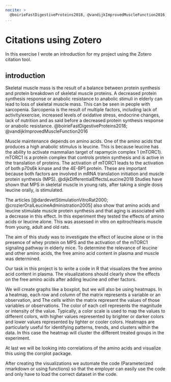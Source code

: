 ```yaml
---
nocite: >
  @boirieFastDigestiveProteins2018, @vandijkImprovedMuscleFunction2016, @dijkDifferentialEffectsLeucine2018, @dardevetStimulationVitroRat2000, @crozierOralLeucineAdministration2005 
...
```

# Citations using Zotero

In this exercise I wrote an introduction for my project using the Zotero citation tool.  

## introduction
Skeletal muscle mass is the result of a balance between protein synthesis and protein breakdown of skeletal muscle proteins. A decreased protein synthesis response or anabolic resistance to anabolic stimuli in elderly can lead to loss of skeletal muscle mass. This can be seen in people with sarcopenia. Sarcopenia is the result of multiple factors, including lack of activity/exercise, increased levels of oxidative stress, endocrine changes, lack of nutrition and as said before a decreased protein synthesis response or anabolic resistance. @boirieFastDigestiveProteins2018; @vandijkImprovedMuscleFunction2016

Muscle maintenance depends on amino acids. One of the amino acids that produces a high anabolic stimulus is leucine. This is because leucine has the ability to activate mammalian target of rapamycin complex 1 (mTORC1). mTORC1 is a protein complex that controls protein synthesis and is active in the translation of proteins. The activation of mTORC1 leads to the activation of both p70s6k kinase and the 4E-BP1 protein. These are important because both factors are involved in mRNA translation initiation and muscle protein synthesis (MPS). @dijkDifferentialEffectsLeucine2018 
Studies have shown that MPS in skeletal muscle in young rats, after taking a single dosis leucine orally, is stimulated. 

The articles [@dardevetStimulationVitroRat2000; @crozierOralLeucineAdministration2005] also show that amino acids and leucine stimulate muscle protein synthesis and that aging is associated with a decrease in this effect. In this experiment they tested the effects of amino acids or leucine alone. This was assessed in vitro on epitrochlearis muscle from young, adult and old rats.

The aim of this study was to investigate the effect of leucine alone or in the presence of whey protein on MPS and the activation of the mTORC1 signaling pathway in elderly mice. To determine the relevance of leucine and other amino acids, the free amino acid content in plasma and muscle was determined.

Our task in this project is to write a code in R that visualizes the free amino acid content in plasma. The visualizations should clearly show the effects on the free amino acids after adding leucine and other factors. 

We will create graphs like a boxplot, but we will also be using heatmaps. In a heatmap, each row and column of the matrix represents a variable or an observation, and The cells within the matrix represent the values of those variables or observations. The color of each cell represents the magnitude or intensity of the value. Typically, a color scale is used to map the values to different colors, with higher values represented by brighter or darker colors and lower values represented by lighter or cooler colors. Heatmaps are particularly useful for identifying patterns, trends, and clusters within the data. In this case the heatmap will cluster the different treated groups in the experiment.

At last we will be looking into correlations of the amino acids and visualize this using the corrplot package.

After creating the visualizations we automate the code (Parameterized rmarkdown or using functions) so that the employer can easily use the code and only have to load the correct dataset in the code.
